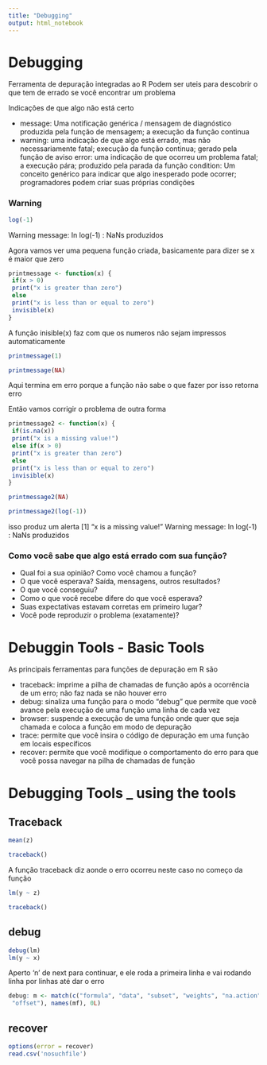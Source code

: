 ```yaml
---
title: "Debugging"
output: html_notebook
---
```


# Debugging

Ferramenta de depuração integradas ao R
Podem ser uteis para descobrir o que tem de errado se você encontrar um problema

Indicações de que algo não está certo

* message: Uma notificação genérica / mensagem de diagnóstico produzida pela função de mensagem; a execução da função continua
* warning: uma indicação de que algo está errado, mas não necessariamente fatal; execução da função continua; gerado pela função de aviso
error: uma indicação de que ocorreu um problema fatal; a execução pára; produzido pela parada da função
condition: Um conceito genérico para indicar que algo inesperado pode ocorrer; programadores podem criar suas próprias condições



### Warning

```r
log(-1)
```
Warning message:
In log(-1) : NaNs produzidos


Agora vamos ver uma pequena função criada, basicamente para dizer se x é maior que zero

```r
printmessage <- function(x) {
 if(x > 0)
 print("x is greater than zero")
 else
 print("x is less than or equal to zero")
 invisible(x)
}
```

A função inisible(x) faz com que os numeros não sejam impressos automaticamente

```r
printmessage(1)
```

```r
printmessage(NA)
```

Aqui termina em erro porque a função não sabe o que fazer por isso retorna erro

Então vamos corrigir o problema de outra forma

```r
printmessage2 <- function(x) {
 if(is.na(x))
 print("x is a missing value!")
 else if(x > 0)
 print("x is greater than zero")
 else
 print("x is less than or equal to zero")
 invisible(x)
}

```

```r
printmessage2(NA)
```


```r
printmessage2(log(-1))
```
isso produz um alerta
[1] "x is a missing value!"
Warning message:
In log(-1) : NaNs produzidos


### Como você sabe que algo está errado com sua função?
* Qual foi a sua opinião? Como você chamou a função?
* O que você esperava? Saída, mensagens, outros resultados?
* O que você conseguiu?
* Como o que você recebe difere do que você esperava?
* Suas expectativas estavam corretas em primeiro lugar?
* Você pode reproduzir o problema (exatamente)?



# Debuggin Tools - Basic Tools


As principais ferramentas para funções de depuração em R são

* traceback: imprime a pilha de chamadas de função após a ocorrência de um erro; não faz nada se não houver erro 
* debug: sinaliza uma função para o modo “debug” que permite que você avance pela execução de uma função uma linha de cada vez
* browser: suspende a execução de uma função onde quer que seja chamada e coloca a função em modo de depuração
* trace: permite que você insira o código de depuração em uma função em locais específicos
* recover: permite que você modifique o comportamento do erro para que você possa navegar na pilha de chamadas de função




# Debugging Tools _ using the tools



## Traceback

```r
mean(z)

```
```r
traceback()
```

A função traceback diz aonde o erro ocorreu neste caso no começo da função


```r
lm(y ~ z)

```

```r
traceback()
```


## debug

```r
debug(lm)
lm(y ~ x)
```
Aperto 'n' de next para continuar, e ele roda a primeira linha e vai rodando linha por linhas até dar o erro

```r
debug: m <- match(c("formula", "data", "subset", "weights", "na.action",
 "offset"), names(mf), 0L)
```


## recover

```r
options(error = recover)
read.csv('nosuchfile')

```